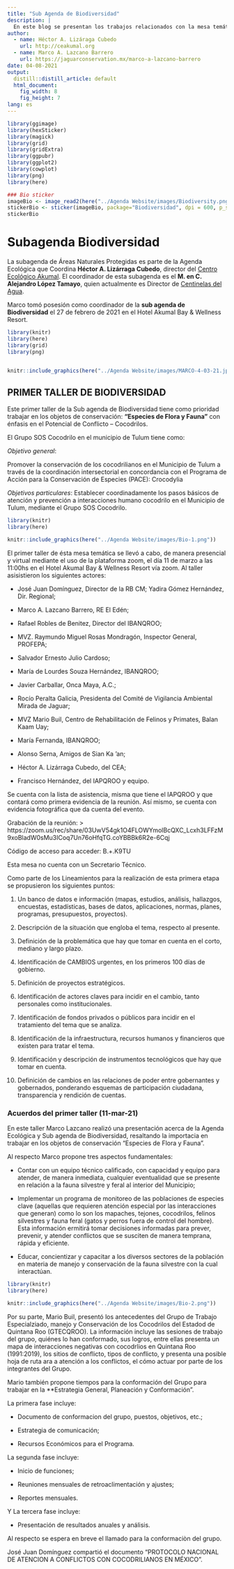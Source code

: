 ```yaml
---
title: "Sub Agenda de Biodiversidad"
description: |
  En este blog se presentan los trabajos relacionados con la mesa temática de Biodiversidad.
author:
  - name: Héctor A. Lizáraga Cubedo
    url: http://ceakumal.org
  - name: Marco A. Lazcano Barrero
    url: https://jaguarconservation.mx/marco-a-lazcano-barrero
date: 04-08-2021
output:
  distill::distill_article: default
  html_document: 
    fig_width: 8
    fig_height: 7
lang: es
---
```




```r

library(ggimage)
library(hexSticker)
library(magick)
library(grid)
library(gridExtra)
library(ggpubr)
library(ggplot2)
library(cowplot)
library(png)
library(here)

### Bio sticker
imageBio <- image_read2(here("../Agenda Website/images/Biodiversity.png"))
stickerBio <- sticker(imageBio, package="Biodiversidad", dpi = 600, p_size=7,p_color = "#f74926",p_x = 1,p_y = 1.65, s_x=1, s_y=1, s_width=9, s_height =1, asp = .5, h_size = 3, h_color = "#f74926", h_fill = "#FFFFFF", bg = "transparent",url = "http://www.pngall.com/?p=4427; www.iapqroo.org.mx; https://www.ahtulum.com", u_size = 1.4)
stickerBio

```



# Subagenda Biodiversidad


 La subagenda de Áreas Naturales Protegidas es parte de la Agenda Ecológica que Coordina **Héctor A. Lizárraga Cubedo**, director del [Centro Ecológico Akumal](htpp://ceakumal.org).  El coordinador de esta subagenda es
el **M. en C. Alejandro López Tamayo**, quien actualmente es Director de [Centinelas del Agua](https://centinelasdelagua.org).

Marco tomó posesión como coordinador de la **sub agenda de Biodiversidad** el 27 de febrero de 2021 en el Hotel Akumal Bay & Wellness Resort.



```r
library(knitr)
library(here)
library(grid)
library(png)


knitr::include_graphics(here("../Agenda Website/images/MARCO-4-03-21.jpeg"))

```




## PRIMER TALLER DE BIODIVERSIDAD


Este primer taller de la Sub agenda de Biodiversidad tiene como prioridad trabajar en los objetos de conservación: **“Especies de Flora y Fauna”** con énfasis en el Potencial de Conflicto – Cocodrilos.

El Grupo SOS Cocodrilo en el municipio de Tulum tiene como:

*Objetivo general*:

Promover la conservación de los cocodrilianos en el Municipio de Tulum a través de la coordinación intersectorial en concordancia con el Programa de Acción para la Conservación de Especies (PACE): Crocodylia


*Objetivos particulares*: 
Establecer coordinadamente los pasos básicos de atención y prevención a interacciones humano cocodrilo en el Municipio de Tulum, mediante el Grupo SOS Cocodrilo.

 
```r
library(knitr)
library(here)

knitr::include_graphics(here("../Agenda Website/images/Bio-1.png"))

```


 El primer taller de ésta mesa temática se llevó a cabo, de manera presencial y virtual mediante el uso de la plataforma zoom, el día 11 de marzo a las 11:00hs en el Hotel Akumal Bay & Wellness Resort vía zoom. Al taller asisistieron los siguientes actores:
 
-	José Juan Domínguez, Director de la RB CM; Yadira Gómez Hernández, Dir. Regional;

 - Marco A. Lazcano Barrero, RE El Edén;

 - Rafael Robles de Benitez, Director del IBANQROO;

 - MVZ. Raymundo Miguel Rosas Mondragón, Inspector General, PROFEPA;

 - Salvador Ernesto Julio Cardoso;

 - María de Lourdes Souza Hernández, IBANQROO;

 - Javier Carballar, Onca Maya, A.C.;

 - Rocío Peralta Galicia, Presidenta del Comité de Vigilancia Ambiental Mirada de Jaguar;

 - MVZ Mario Buil,  Centro de Rehabilitación de Felinos y Primates, Balan Kaam Uay;

 - María Fernanda, IBANQROO;
 
 - Alonso Serna, Amigos de Sian Ka 'an;

 - Héctor A. Lizárraga Cubedo, del CEA;
 
 - Francisco Hernández, del IAPQROO y equipo.
 
 
 Se cuenta con la lista de asistencia, misma que tiene el IAPQROO y que contará como primera evidencia de la reunión. Así mismo, se cuenta con evidencia fotográfica que da cuenta del evento.


Grabación de la reunión:
> https://zoom.us/rec/share/03UwV54gk1O4FLOWYmolBcQXC_Lcxh3LFFzM9xoBladW0sMu3ICoq7Un76oHfqTG.coYBBBk6R2e-6Cqj

Código de acceso para acceder: B.+.K9TU


Esta mesa no cuenta con un Secretario Técnico.


Como parte de los Lineamientos para la realización de esta primera etapa se propusieron los siguientes puntos:


1. Un banco de datos e información (mapas, estudios, análisis, hallazgos, encuestas, estadísticas,  bases de datos, aplicaciones, normas, planes, programas, presupuestos, proyectos).

2. Descripción de la situación que engloba el tema, respecto al presente.

3. Definición de la problemática que hay que tomar en cuenta en el corto, mediano y largo plazo.

4. Identificación de CAMBIOS urgentes, en los primeros 100 días de gobierno.

5. Definición de proyectos estratégicos.

6. Identificación de actores claves para incidir en el cambio, tanto personales como institucionales.

7. Identificación de fondos privados o públicos para incidir en el tratamiento del tema que se analiza.

8. Identificación de la infraestructura, recursos humanos y financieros que existen para tratar el tema.

9. Identificación y descripción de instrumentos tecnológicos que hay que tomar en cuenta.

10. Definición de cambios en las relaciones de poder entre gobernantes y gobernados, ponderando esquemas de participación ciudadana, transparencia y rendición de cuentas.




### Acuerdos del primer taller (11-mar-21)


En este taller Marco Lazcano realizó una presentación acerca de la Agenda Ecológica y Sub agenda de Biodiversidad, resaltando la importacia en trabajar en los objetos de conservación "Especies de Flora y Fauna".

Al respecto Marco propone tres aspectos fundamentales:

 - Contar con un equipo técnico calificado, con capacidad y equipo para atender, de manera inmediata, cualquier eventualidad que se presente en relación a la fauna silvestre y feral al interior del Municipio;
 
 - Implementar un programa de monitoreo de las poblaciones de especies clave (aquellas que requieren atención especial por las interacciones que generan) como lo son los mapaches, tejones, cocodrilos, felinos silvestres y fauna feral (gatos y perros fuera de control del hombre).  Esta información ermitirá tomar decisiones informadas para prever, prevenir, y atender conflictos que se susciten de manera temprana, rápida y eficiente.
 
 - Educar, concientizar y capacitar a los diversos sectores de la población en materia de manejo y conservación de la fauna silvestre con la cual interactúan.
 


```r
library(knitr)
library(here)

knitr::include_graphics(here("../Agenda Website/images/Bio-2.png"))

```


Por su parte, Mario Buil, presentó los antecedentes del Grupo de Trabajo Especialziado, manejo y Conservación de los Cocodrilos del Estadod de Quintana Roo (GTECQROO). La información incluye las sesiones de trabajo del grupo, quiénes lo han conformado, sus logros, entre ellas presenta un mapa de interacciones negativas con cocodrlios en Quintana Roo (1991:2019), los sitios de conflicto, tipos de conflicto, y presenta una posible hoja de ruta ara a atención a los conflictos, el cómo actuar por parte de los integrantes del Grupo.

Mario también propone tiempos para la conformación del Grupo para trabajar en la **Estrategia General, Planeación y Conformación".

La primera fase incluye:

- Documento de conformacion del grupo, puestos, objetivos, etc.;

- Estrategia de comunicación;

- Recursos Económicos para el Programa.

La segunda fase incluye:

- Inicio de funciones;

- Reuniones mensuales de retroaclimentación y ajustes;

- Reportes mensuales.

Y La tercera fase incluye:

- Presentación de resultados anuales  y análisis.


Al respecto se espera en breve el llamado para la conformaciòn del grupo.





José Juan Domínguez compartió el documento "PROTOCOLO NACIONAL DE ATENCION A CONFLICTOS CON COCODRILIANOS EN MÉXICO".


